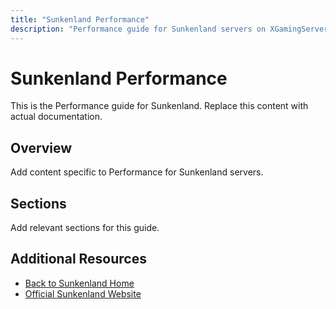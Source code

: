 ```yaml
---
title: "Sunkenland Performance"
description: "Performance guide for Sunkenland servers on XGamingServer"
---
```


# Sunkenland Performance

This is the Performance guide for Sunkenland. Replace this content with actual documentation.

## Overview

Add content specific to Performance for Sunkenland servers.

## Sections

Add relevant sections for this guide.

## Additional Resources

- [Back to Sunkenland Home](./index)
- [Official Sunkenland Website](https://example.com)
